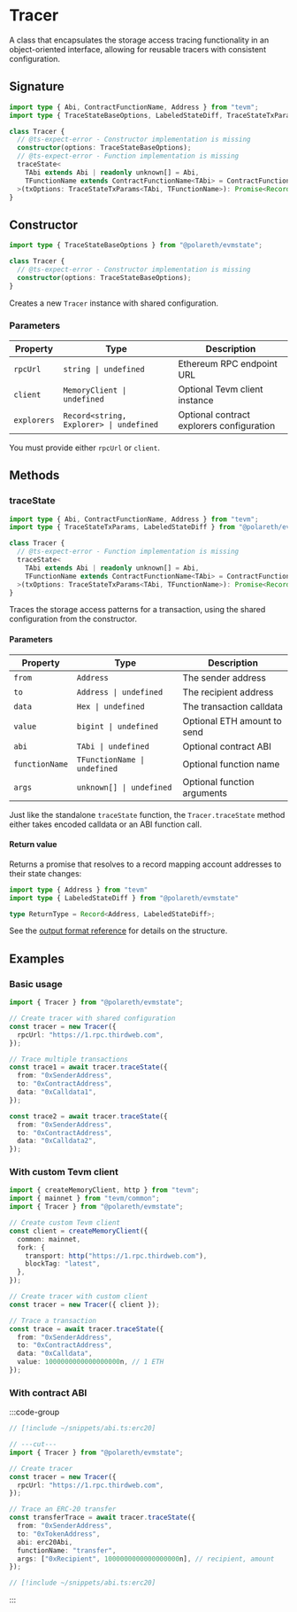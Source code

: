# Tracer

A class that encapsulates the storage access tracing functionality in an object-oriented interface, allowing for reusable tracers with consistent configuration.

## Signature

```typescript twoslash
import type { Abi, ContractFunctionName, Address } from "tevm";
import type { TraceStateBaseOptions, LabeledStateDiff, TraceStateTxParams } from "@polareth/evmstate";

class Tracer {
  // @ts-expect-error - Constructor implementation is missing
  constructor(options: TraceStateBaseOptions);
  // @ts-expect-error - Function implementation is missing
  traceState<
    TAbi extends Abi | readonly unknown[] = Abi,
    TFunctionName extends ContractFunctionName<TAbi> = ContractFunctionName<TAbi>,
  >(txOptions: TraceStateTxParams<TAbi, TFunctionName>): Promise<Record<Address, LabeledStateDiff>>;
}
```

## Constructor

```typescript twoslash
import type { TraceStateBaseOptions } from "@polareth/evmstate";

class Tracer {
  // @ts-expect-error - Constructor implementation is missing
  constructor(options: TraceStateBaseOptions);
}
```

Creates a new `Tracer` instance with shared configuration.

### Parameters

| Property    | Type                                    | Description                               |
| ----------- | --------------------------------------- | ----------------------------------------- |
| `rpcUrl`    | `string \| undefined`                   | Ethereum RPC endpoint URL                 |
| `client`    | `MemoryClient \| undefined`             | Optional Tevm client instance             |
| `explorers` | `Record<string, Explorer> \| undefined` | Optional contract explorers configuration |

You must provide either `rpcUrl` or `client`.

## Methods

### traceState

```typescript twoslash
import type { Abi, ContractFunctionName, Address } from "tevm";
import type { TraceStateTxParams, LabeledStateDiff } from "@polareth/evmstate";

class Tracer {
  // @ts-expect-error - Function implementation is missing
  traceState<
    TAbi extends Abi | readonly unknown[] = Abi,
    TFunctionName extends ContractFunctionName<TAbi> = ContractFunctionName<TAbi>,
  >(txOptions: TraceStateTxParams<TAbi, TFunctionName>): Promise<Record<Address, LabeledStateDiff>>;
}
```

Traces the storage access patterns for a transaction, using the shared configuration from the constructor.

#### Parameters

| Property       | Type                         | Description                 |
| -------------- | ---------------------------- | --------------------------- |
| `from`         | `Address`                    | The sender address          |
| `to`           | `Address \| undefined`       | The recipient address       |
| `data`         | `Hex \| undefined`           | The transaction calldata    |
| `value`        | `bigint \| undefined`        | Optional ETH amount to send |
| `abi`          | `TAbi \| undefined`          | Optional contract ABI       |
| `functionName` | `TFunctionName \| undefined` | Optional function name      |
| `args`         | `unknown[] \| undefined`     | Optional function arguments |

Just like the standalone `traceState` function, the `Tracer.traceState` method either takes encoded calldata or an ABI function call.

#### Return value

Returns a promise that resolves to a record mapping account addresses to their state changes:

```typescript twoslash
import type { Address } from "tevm"
import type { LabeledStateDiff } from "@polareth/evmstate"

type ReturnType = Record<Address, LabeledStateDiff>;
```

See the [output format reference](/reference/output-format) for details on the structure.

## Examples

### Basic usage

```typescript twoslash
import { Tracer } from "@polareth/evmstate";

// Create tracer with shared configuration
const tracer = new Tracer({
  rpcUrl: "https://1.rpc.thirdweb.com",
});

// Trace multiple transactions
const trace1 = await tracer.traceState({
  from: "0xSenderAddress",
  to: "0xContractAddress",
  data: "0xCalldata1",
});

const trace2 = await tracer.traceState({
  from: "0xSenderAddress",
  to: "0xContractAddress",
  data: "0xCalldata2",
});
```

### With custom Tevm client

```typescript twoslash
import { createMemoryClient, http } from "tevm";
import { mainnet } from "tevm/common";
import { Tracer } from "@polareth/evmstate";

// Create custom Tevm client
const client = createMemoryClient({
  common: mainnet,
  fork: {
    transport: http("https://1.rpc.thirdweb.com"),
    blockTag: "latest",
  },
});

// Create tracer with custom client
const tracer = new Tracer({ client });

// Trace a transaction
const trace = await tracer.traceState({
  from: "0xSenderAddress",
  to: "0xContractAddress",
  data: "0xCalldata",
  value: 1000000000000000000n, // 1 ETH
});
```

### With contract ABI

:::code-group
```typescript twoslash [example.ts]
// [!include ~/snippets/abi.ts:erc20]

// ---cut---
import { Tracer } from "@polareth/evmstate";

// Create tracer
const tracer = new Tracer({
  rpcUrl: "https://1.rpc.thirdweb.com",
});

// Trace an ERC-20 transfer
const transferTrace = await tracer.traceState({
  from: "0xSenderAddress",
  to: "0xTokenAddress",
  abi: erc20Abi,
  functionName: "transfer",
  args: ["0xRecipient", 1000000000000000000n], // recipient, amount
});
```

```typescript twoslash [abi.ts]
// [!include ~/snippets/abi.ts:erc20]
```

:::